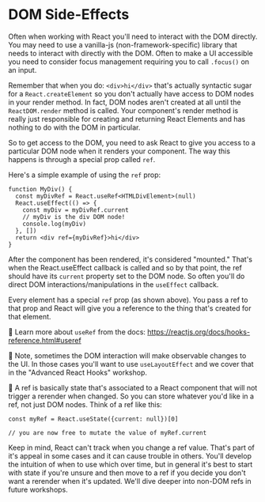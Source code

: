 # DOM Side-Effects

Often when working with React you'll need to interact with the DOM directly. You
may need to use a vanilla-js (non-framework-specific) library that needs to
interact with directly with the DOM. Often to make a UI accessible you need to
consider focus management requiring you to call `.focus()` on an input.

Remember that when you do: `<div>hi</div>` that's actually syntactic sugar for a
`React.createElement` so you don't actually have access to DOM nodes in your
render method. In fact, DOM nodes aren't created at all until the
`ReactDOM.render` method is called. Your component's render method is really
just responsible for creating and returning React Elements and has nothing to do
with the DOM in particular.

So to get access to the DOM, you need to ask React to give you access to a
particular DOM node when it renders your component. The way this happens is
through a special prop called `ref`.

Here's a simple example of using the `ref` prop:

```tsx
function MyDiv() {
  const myDivRef = React.useRef<HTMLDivElement>(null)
  React.useEffect(() => {
    const myDiv = myDivRef.current
    // myDiv is the div DOM node!
    console.log(myDiv)
  }, [])
  return <div ref={myDivRef}>hi</div>
}
```

After the component has been rendered, it's considered "mounted." That's when
the React.useEffect callback is called and so by that point, the ref should have
its `current` property set to the DOM node. So often you'll do direct DOM
interactions/manipulations in the `useEffect` callback.

Every element has a special `ref` prop (as shown above). You pass a ref to that
prop and React will give you a reference to the thing that's created for that
element.

📜 Learn more about `useRef` from the docs:
https://reactjs.org/docs/hooks-reference.html#useref

🦉 Note, sometimes the DOM interaction will make observable changes to the UI.
In those cases you'll want to use `useLayoutEffect` and we cover that in the
"Advanced React Hooks" workshop.

🦉 A ref is basically state that's associated to a React component that will not
trigger a rerender when changed. So you can store whatever you'd like in a ref,
not just DOM nodes. Think of a ref like this:

```tsx
const myRef = React.useState({current: null})[0]

// you are now free to mutate the value of myRef.current
```

Keep in mind, React can't track when you change a ref value. That's part of it's
appeal in some cases and it can cause trouble in others. You'll develop the
intuition of when to use which over time, but in general it's best to start with
state if you're unsure and then move to a ref if you decide you don't want a
rerender when it's updated. We'll dive deeper into non-DOM refs in future
workshops.

